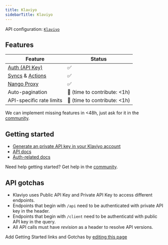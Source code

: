 ```yaml
---
title: Klaviyo
sidebarTitle: Klaviyo
---
```


API configuration: [`Klaviyo`](https://nango.dev/providers.yaml)

## Features

| Feature                                                                          | Status                          |
| -------------------------------------------------------------------------------- | ------------------------------- |
| [Auth (API Key)](/guides/api-key)                                                      | ✅                              |
| [Syncs](/guides/sync) & [Actions](/guides/action)                                                              | ✅                              |
| [Nango Proxy](/guides/proxy)                          | ✅   |
| Auto-pagination                     | 🚫 (time to contribute: &lt;1h) |
| API-specific rate limits | 🚫 (time to contribute: &lt;1h) |

<Tip>We can implement missing features in &lt;48h, just ask for it in the [community](https://nango.dev/slack).</Tip>

## Getting started

-   [Generate an private API key in your Klaviyo account](https://developers.klaviyo.com/en/docs/retrieve_api_credentials)
-   [API docs](https://developers.klaviyo.com/en/reference)
-   [Auth-related docs](https://developers.klaviyo.com/en/docs/authenticate_)

<Tip>Need help getting started? Get help in the [community](https://nango.dev/slack).</Tip>

## API gotchas

- Klaviyo uses Public API Key and Private API Key to access different endpoints.
- Endpoints that begin with `/api` need to be authenticated with private API key in the header.
- Endpoints that begin with `/client` need to be authenticatd with public API key in the query.
- All API calls must have _revision_ as a header to resolve API versions.

<Note>Add Getting Started links and Gotchas by [editing this page](https://github.com/nangohq/nango/tree/master/docs-v2/integrations/all/klaviyo.mdx)</Note>
